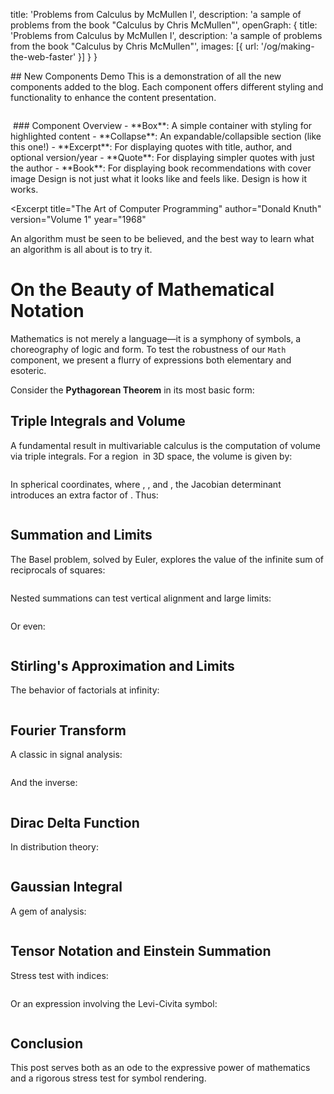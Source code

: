   title: 'Problems from Calculus by McMullen I',
  description: 'a sample of problems from the book "Calculus by Chris McMullen"',
  openGraph: {
    title: 'Problems from Calculus by McMullen I',
    description: 'a sample of problems from the book "Calculus by Chris McMullen"',
    images: [{ url: '/og/making-the-web-faster' }]
  }
}

<Box>
  ## New Components Demo
  This is a demonstration of all the new components added to the blog.
  Each component offers different styling and functionality to enhance the content presentation.
</Box>

<Math type="inline">a^2 + b^2 = c^2</Math>

<Math type="block" tex="\int_0^\infty e^{-x^2}\,dx = \tfrac{\sqrt{\pi}}{2}" />

<Collapse title="Click to learn more about our new components">
  ### Component Overview
  - **Box**: A simple container with styling for highlighted content
  - **Collapse**: An expandable/collapsible section (like this one!)
  - **Excerpt**: For displaying quotes with title, author, and optional version/year
  - **Quote**: For displaying simpler quotes with just the author
  - **Book**: For displaying book recommendations with cover image
</Collapse>

<Quote author="Steve Jobs">
  Design is not just what it looks like and feels like. Design is how it works.
</Quote>

<Excerpt 
  title="The Art of Computer Programming" 
  author="Donald Knuth" 
  version="Volume 1" 
  year="1968"
>
  An algorithm must be seen to be believed, and the best way to learn what an algorithm is all about is to try it.
</Excerpt>

<Book
  cover="https://i.postimg.cc/ncWxzzZn/pride-and-prejudice-penguin-classics.jpg"
  name="Pride and Prejudice"
  author="Jane Austen"
  link="https://www.amazon.com/Pride-Prejudice-Jane-Austen/dp/0141439513"
/>



# On the Beauty of Mathematical Notation

Mathematics is not merely a language—it is a symphony of symbols, a choreography of logic and form. To test the robustness of our `Math` component, we present a flurry of expressions both elementary and esoteric.

Consider the **Pythagorean Theorem** in its most basic form:  
<Math type="inline">a^2 + b^2 = c^2</Math>

## Triple Integrals and Volume

A fundamental result in multivariable calculus is the computation of volume via triple integrals. For a region <Math type="inline">E</Math> in 3D space, the volume is given by:

<Math type="block" tex="\iiint_E f(x, y, z) \, dx\, dy\, dz" />

In spherical coordinates, where <Math type="inline">x = \rho\sin\phi\cos\theta</Math>, <Math type="inline">y = \rho\sin\phi\sin\theta</Math>, and <Math type="inline">z = \rho\cos\phi</Math>, the Jacobian determinant introduces an extra factor of <Math type="inline">\rho^2\sin\phi</Math>. Thus:

<Math type="block" tex="\iiint_E f(\rho, \phi, \theta) \rho^2 \sin\phi \, d\rho\, d\phi\, d\theta" />

## Summation and Limits

The Basel problem, solved by Euler, explores the value of the infinite sum of reciprocals of squares:

<Math type="block" tex="\sum_{n=1}^{\infty} \frac{1}{n^2} = \frac{\pi^2}{6}" />

Nested summations can test vertical alignment and large limits:

<Math type="block" tex="\sum_{i=1}^n \sum_{j=1}^m a_{ij}b_{ji} = \operatorname{tr}(AB)" />

Or even:

<Math type="block" tex="\sum_{k=1}^{\infty} \frac{(-1)^{k+1}}{k} = \ln(2)" />

## Stirling's Approximation and Limits

The behavior of factorials at infinity:

<Math type="block" tex="\lim_{n \to \infty} \frac{n!}{\sqrt{2\pi n} \left(\frac{n}{e}\right)^n} = 1" />

## Fourier Transform

A classic in signal analysis:

<Math type="block" tex="\hat{f}(\xi) = \int_{-\infty}^{\infty} f(x) e^{-2\pi i x \xi} \, dx" />

And the inverse:

<Math type="block" tex="f(x) = \int_{-\infty}^{\infty} \hat{f}(\xi) e^{2\pi i x \xi} \, d\xi" />

## Dirac Delta Function

In distribution theory:

<Math type="block" tex="\int_{-\infty}^\infty f(x)\delta(x-a)\,dx = f(a)" />

## Gaussian Integral

A gem of analysis:

<Math type="block" tex="\int_0^\infty e^{-x^2}\,dx = \tfrac{\sqrt{\pi}}{2}" />

## Tensor Notation and Einstein Summation

Stress test with indices:

<Math type="block" tex="T^{\mu\nu} = g^{\mu\alpha}g^{\nu\beta}T_{\alpha\beta}" />

Or an expression involving the Levi-Civita symbol:

<Math type="block" tex="\varepsilon_{ijk}\varepsilon^{lmn} = \det
\begin{bmatrix}
\delta_i^l & \delta_i^m & \delta_i^n \\
\delta_j^l & \delta_j^m & \delta_j^n \\
\delta_k^l & \delta_k^m & \delta_k^n \\
\end{bmatrix}" />

## Conclusion

This post serves both as an ode to the expressive power of mathematics and a rigorous stress test for symbol rendering.

<Math type="inline">\blacksquare</Math>

<Citation id="problems-from-calculus-by-mcmullen-i" />

<Bibliography dir="app/(post)/2025/problems-from-calculus-by-mcmullen-i" />